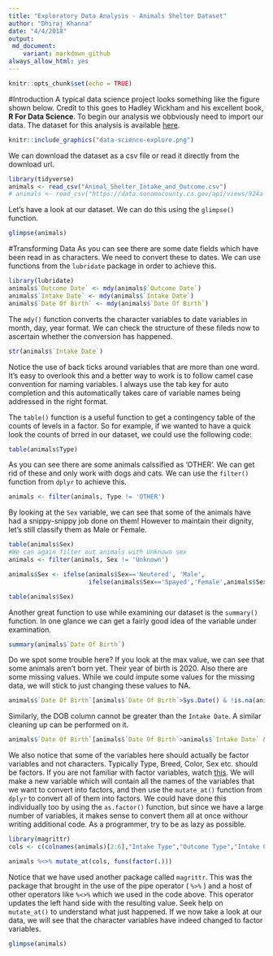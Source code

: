 ```yaml
---
title: "Exploratory Data Analysis - Animals Shelter Dataset"
author: "Dhiraj Khanna"
date: "4/4/2018"
output: 
 md_document:
    variant: markdown_github
always_allow_html: yes
---
```


```r
knitr::opts_chunk$set(echo = TRUE)
```

#Introduction
A typical data science project looks something like the figure shown below. Credit to this goes to Hadley Wickham and his excellent book, **R For Data Science**. To begin our analysis we obbviously need to import our data. The dataset for this analysis is available [here]( https://data.sonomacounty.ca.gov/Government/Animal-Shelter-Intake-and-Outcome/924a-vesw/data).
```r
knitr::include_graphics("data-science-explore.png")
```

We can download the dataset as a csv file or read it directly from the download url.

```r
library(tidyverse)
animals <- read_csv("Animal_Shelter_Intake_and_Outcome.csv")
# animals <- read_csv("https://data.sonomacounty.ca.gov/api/views/924a-vesw/rows.csv?accessType=DOWNLOAD")
```

Let's have a look at our dataset. We can do this using the `glimpse()` function.
```r
glimpse(animals)
```

#Transforming Data
As you can see there are some date fields which have been read in as characters. We need to convert these to dates. We can use functions from the `lubridate` package in order to achieve this.

```r
library(lubridate)
animals$`Outcome Date` <- mdy(animals$`Outcome Date`)
animals$`Intake Date` <- mdy(animals$`Intake Date`)
animals$`Date Of Birth` <- mdy(animals$`Date Of Birth`)
```

The `mdy()` function converts the character variables to date variables in month, day, year format. We can check the structure of these fileds now to ascertain whether the conversion has happened.
```r
str(animals$`Intake Date`)
```

Notice the use of back ticks around variables that are more than one word. It's easy to overlook this and a better way to work is to follow camel case convention for naming variables. I always use the tab key for auto completion and this automatically takes care of variable names being addressed in the right format.

The `table()` function is a useful function to get a contingency table of the counts of levels in a factor. So for example, if we wanted to have a quick look the counts of brred in our dataset, we could use the following code:
```r
table(animals$Type)
```

As you can see there are some animals calssified as 'OTHER'. We can get rid of these and only work with dogs and cats. We can use the `filter()` function from `dplyr` to achieve this.
```r
animals <- filter(animals, Type != 'OTHER')
```

By looking at the `Sex` variable, we can see that some of the animals have had a snippy-snippy job done on them! However to maintain their dignity, let's still classify them as Male or Female.
```r
table(animals$Sex)
#We can again filter out animals with Unknown sex
animals <- filter(animals, Sex != 'Unknown')

animals$Sex <- ifelse(animals$Sex=='Neutered', 'Male', 
                      ifelse(animals$Sex=='Spayed','Female',animals$Sex))

table(animals$Sex)
```
Another great function to use while examining our dataset is the `summary()` function. In one glance we can get a fairly good idea of the variable under examination.
```r
summary(animals$`Date Of Birth`)
```

Do we spot some trouble here? If you look at the max value, we can see that some animals aren't born yet. Their year of birth is 2020. Also there are some missing values. While we could impute some values for the missing data, we will stick to just changing these values to NA. 
```r
animals$`Date Of Birth`[animals$`Date Of Birth`>Sys.Date() & !is.na(animals$`Date Of Birth`)] <- NA
```
 Similarly, the DOB column cannot be greater than the `Intake Date`. A similar cleaning up can be performed on it.
```r
animals$`Date Of Birth`[animals$`Date Of Birth`>animals$`Intake Date` & !is.na(animals$`Date Of Birth`)] <- NA
```
 

We also notice that some of the variables here should actually be factor variables and not characters. Typically Type, Breed, Color, Sex etc. should be factors. If you are not familiar with factor variables, watch [this](https://www.youtube.com/watch?v=xkRBfy8_2MU). We will make a new variable which will contain all the names of the variables that we want to convert into factors, and then use the `mutate_at()` function from `dplyr` to convert all of them into factors. We could have done this individually too by using the `as.factor()` function, but since we have a large number of variables, it makes sense to convert them all at once withour writing additional code. As a programmer, try to be as lazy as possible.
```r
library(magrittr)
cols <- c(colnames(animals)[2:6],"Intake Type","Outcome Type","Intake Condition","Outcome Condition")

animals %<>% mutate_at(cols, funs(factor(.)))
```

Notice that we have used another package called `magrittr`. This was the package that brought in the use of the pipe operator ( `%>%` ) and a host of other operators like `%<>%` which we used in the code above. This operator updates the left hand side with the resulting value. Seek help on `mutate_at()` to understand what just happened. If we now take a look at our data, we will see that the character variables have indeed changed to factor variables.
```r
glimpse(animals)
```